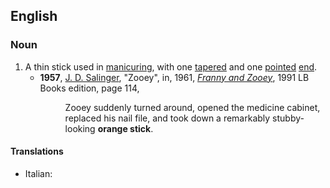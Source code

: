 ==English==

===Noun===
{{en-noun|head=[[orange]] [[stick]]}}

# A thin stick used in [[manicure|manicuring]], with one [[taper]]ed and one [[point]]ed [[end]].
#* '''1957''', [[w:J. D. Salinger|J. D. Salinger]], "Zooey", in, 1961, ''[[w:Franny and Zooey|Franny and Zooey]]'', 1991 LB Books edition, page 114,
#*: Zooey suddenly turned around, opened the medicine cabinet, replaced his nail file, and took down a remarkably stubby-looking '''orange stick'''.

====Translations====
{{trans-top|manicuring tool}}
* Italian: {{t-|it|scalzapelli|m}}
{{trans-mid}}
{{trans-bottom}}